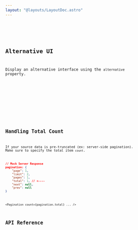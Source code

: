 ```yaml
---
layout: "@layouts/LayoutDoc.astro"
---
```




<Preview client:load>
  <Fragment slot="preview">
    <Example client:load />
  </Fragment>
  <Fragment slot="code">
    <Code code={ExampleRaw} lang="tsx" />
  </Fragment>
</Preview>

## Alternative UI

Display an alternative interface using the `alternative` property.

<Preview client:load>
  <Fragment slot="preview">
    <ExampleAlt client:load />
  </Fragment>
  <Fragment slot="code">
    <Code code={ExampleAltRaw} lang="tsx" />
  </Fragment>
</Preview>

## Handling Total Count

If your source data is pre-truncated (ex: server-side pagination). Make sure to specify the total item `count`.

```json
// Mock Server Response
pagination: {
	"page": 1,
	"limit": 2,
	"pages": 1,
	"total": 1, // <----
	"next": null,
	"prev": null
}
```

```tsx
<Pagination count={pagination.total} ... />
```

## API Reference

<ApiTable />

